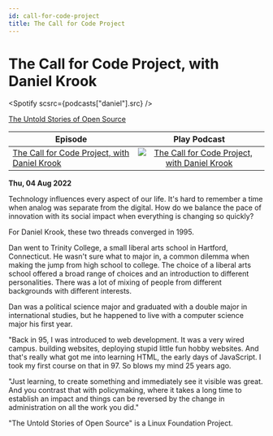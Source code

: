 ```yaml
---
id: call-for-code-project
title: The Call for Code Project
---
```



# The Call for Code Project, with Daniel Krook

<Spotify scsrc={podcasts["daniel"].src} />

[The Untold Stories of Open Source](https://untold-stories-of-open-source.captivate.fm/spotify)

| Episode                                                                                                 |                                                                                     Play Podcast                                                                                     |
| ------------------------------------------------------------------------------------------------------- | :----------------------------------------------------------------------------------------------------------------------------------------------------------------------------------: |
| [The Call for Code Project, with Daniel Krook](https://open.spotify.com/episode/05TyLnJ2OXYdq6hmk5vPbW) | [![The Call for Code Project, with Daniel Krook](../images/podcast-mic.png "The Call for Code Project, with Daniel Krook")](https://open.spotify.com/episode/05TyLnJ2OXYdq6hmk5vPbW) |

**Thu, 04 Aug 2022**

Technology influences every aspect of our life. It's hard to remember a time when analog was separate from the digital. How do we balance the pace of innovation with its social impact when everything is changing so quickly?

For Daniel Krook, these two threads converged in 1995.

Dan went to Trinity College, a small liberal arts school in Hartford, Connecticut. He wasn't sure what to major in, a common dilemma when making the jump from high school to college. The choice of a liberal arts school offered a broad range of choices and an introduction to different personalities. There was a lot of mixing of people from different backgrounds with different interests.

Dan was a political science major and graduated with a double major in international studies, but he happened to live with a computer science major his first year.

"Back in 95, I was introduced to web development. It was a very wired campus. building websites, deploying stupid little fun hobby websites. And that's really what got me into learning HTML, the early days of JavaScript. I took my first course on that in 97. So blows my mind 25 years ago.

"Just learning, to create something and immediately see it visible was great. And you contrast that with policymaking, where it takes a long time to establish an impact and things can be reversed by the change in administration on all the work you did."

"The Untold Stories of Open Source" is a Linux Foundation Project.
